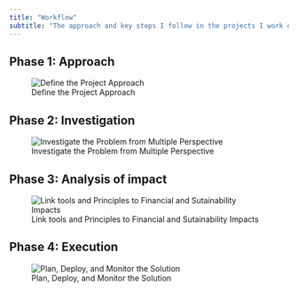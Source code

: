 ```yaml
---
title: "Workflow"
subtitle: "The approach and key steps I follow in the projects I work on"
---
```


::: panel-tabset

## Phase 1: Approach

![Define the Project Approach](img/fase_1.png)

## Phase 2: Investigation

![Investigate the Problem from Multiple Perspective](img/fase_2.png)

## Phase 3: Analysis of impact

![Link tools and Principles to Financial and Sutainability Impacts](img/fase_3.png)


## Phase 4: Execution

![Plan, Deploy, and Monitor the Solution](img/fase_4.png)

:::